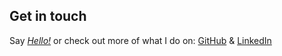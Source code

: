 ## Get in touch

Say *[Hello!](mailto:cristafalk@gmail.com)* or check out more of what I do on: [GitHub](https://github.com/Crista2019/) & [LinkedIn](https://www.linkedin.com/in/cristafalk/)
